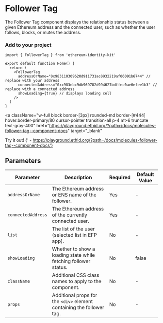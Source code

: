 
# Follower Tag

The Follower Tag component displays the relationship status between a given Ethereum address and the connected user, such as whether the user follows, blocks, or mutes the address.

### Add to your project

```tsx copy
import { FollowerTag } from 'ethereum-identity-kit'

export default function Home() {
  return (
    <FollowerTag
      addressOrName="0x983110309620d911731ac0932219af06091b6744" // replace with your address
      connectedAddress="0xc983ebc9db969782d994627bdffec0ae6efee1b3" // replace with a connected address
      showLoading={true} // displays loading cell
    />
  )
}
```

<a
  className="w-full block border-[3px] rounded-md border-[#444] hover:border-primary/80 cursor-pointer transition-all p-4 mt-6 truncate text-gray-400"
  href="https://playground.ethid.org/?path=/docs/molecules-follower-tag--component-docs"
  target="_blank"
>
  <span className="text-primary">Try it out!</span>
  <span className="text-gray-400">
    {' - https://playground.ethid.org/?path=/docs/molecules-follower-tag--component-docs'}
  </span>
</a>

<div className="w-full bg-[#222] border-[3px] rounded-md border-[#444] p-8 mt-8 flex flex-col gap-6 justify-center items-center">
  <FollowerTag
    addressOrName="0x983110309620d911731ac0932219af06091b6744"
    connectedAddress="0xc983ebc9db969782d994627bdffec0ae6efee1b3"
    showLoading={true}
  />
</div>

## Parameters

| Parameter          | Description                                                           | Required | Default Value |
| ------------------ | --------------------------------------------------------------------- | -------- | ------------- |
| `addressOrName`    | The Ethereum address or ENS name of the follower.                     | Yes      | -             |
| `connectedAddress` | The Ethereum address of the currently connected user.                 | Yes      | -             |
| `list`             | The list of the user (selected list in EFP app).                      | No       | -             |
| `showLoading`      | Whether to show a loading state while fetching follower status.       | No       | false         |
| `className`        | Additional CSS class names to apply to the component.                 | No       | -             |
| `props`            | Additional props for the `<div>` element containing the follower tag. | No       | -             |
